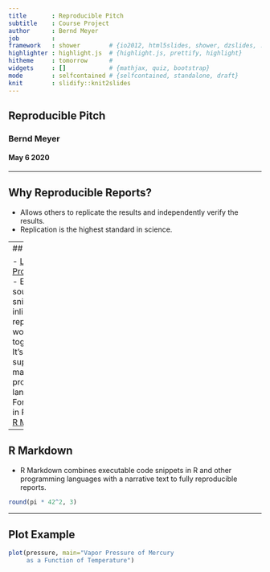 ```yaml
---
title       : Reproducible Pitch
subtitle    : Course Project
author      : Bernd Meyer
job         : 
framework   : shower        # {io2012, html5slides, shower, dzslides, ...}
highlighter : highlight.js  # {highlight.js, prettify, highlight}
hitheme     : tomorrow      # 
widgets     : []            # {mathjax, quiz, bootstrap}
mode        : selfcontained # {selfcontained, standalone, draft}
knit        : slidify::knit2slides
---
```


## Reproducible Pitch
### Bernd Meyer
#### May 6 2020

---

## Why Reproducible Reports?

- Allows others to replicate the results and independently verify the results.
- Replication is the highest standard in science.

---
## How?

- [Literate Programming](https://en.wikipedia.org/wiki/Literate_programming)
- Executable source code snippets are inlined in the report and woven together.
- It's supported in many programming languages.
- For instance in R we have [R Markdown](http://rmarkdown.rstudio.com).

---

## R Markdown

- R Markdown combines executable code snippets in R and other programming languages with a narrative text to fully reproducible reports.
```r
round(pi * 42^2, 3)
```

---

## Plot Example

```r
plot(pressure, main="Vapor Pressure of Mercury 
     as a Function of Temperature")
```





